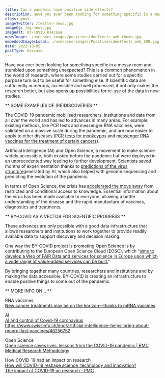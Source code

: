 ```yaml
---
title: Can a pandemic have positive side effects?
description: Have you ever been looking for something specific in a messy room and stumbled upon something unexpected? This is a common phenomenon in the world of research, where some studies carried out for a specific purpose turn out to be useful for something else.
class: post
imageTwitter: /twitter-news.jpg
imageOg: /og-news.jpg
imageAlt: BY-COVID Usecase
newsImage: ./usecases-images/positivesideeffects_web_thumb.jpg
embeddedImagesLocal: ./usecases-images/Positivesideeffects_web_800.jpg
date: 2022-10-05
postType: Usecase
---
```


Have you ever been looking for something specific in a messy room and stumbled upon something unexpected? This is a common phenomenon in the world of research, where some studies carried out for a specific purpose turn out to be useful for something else. If scientific data are sufficiently numerous, accessible and well processed, it not only makes the research better, but also opens up possibilities for re-use of the data in new studies.

** SOME EXAMPLES OF (RE)DISCOVERIES **

The COVID-19 pandemic mobilised researchers, institutions and data from all over the world and has led to advances in many areas. For example, existing methods, like PCR tests and messenger RNA vaccines, were validated on a massive scale during the pandemic, and are now easier to apply  to other diseases ([PCR tests for monkeypox](https://www.eurosurveillance.org/content/10.2807/1560-7917.ES.2022.27.32.2200497) and [messenger RNA vaccines for the treatment of certain cancers](https://www.nationalgeographic.com/science/article/new-cancer-treatments-may-be-on-the-horizonthanks-to-mrna-vaccines)).

Artificial intelligence (AI) and Open Science, a movement to make science widely accessible, both existed before the pandemic but were deployed in an unprecedented way leading to further development. Scientists saved months of experimentation thanks to [predictions of the virus structure](https://www.coe.int/en/web/artificial-intelligence/ai-and-control-of-covid-19-coronavirus)generated by AI, which also helped with genome sequencing and predicting the evolution of the pandemic.

In terms of Open Science, the crisis has [accelerated the move away](https://bmcmedresmethodol.biomedcentral.com/articles/10.1186/s12874-021-01304-y) from restricted and conditional access to knowledge. Essential information about the virus has been made available to everyone, allowing a better understanding of the disease and the rapid manufacture of vaccines, diagnostics and treatments.

** BY-COVID AS A VECTOR FOR SCIENTIFIC PROGRESS **

These advances are only possible with a good data infrastructure that allows researchers and institutions to work together to provide readily available data to support discovery and decision making.  

One way the BY-COVID project is promoting Open Science is by contributing to the European Open Science Cloud (EOSC), which “[aims to develop a Web of FAIR Data and services for science in Europe upon which a wide range of value-added services can be built.](https://eosc-portal.eu/about/eosc)”

By bringing together many countries, researchers and institutions and by making the data accessible, BY-COVID is creating an infrastructure to enable positive things to come out of the pandemic. 

** MORE INFO ON… **

RNA vaccines<br />
[New cancer treatments may be on the horizon—thanks to mRNA vaccines](https://www.nationalgeographic.com/science/article/new-cancer-treatments-may-be-on-the-horizonthanks-to-mrna-vaccines)

AI<br />
[AI and control of Covid-19 coronavirus](https://www.coe.int/en/web/artificial-intelligence/ai-and-control-of-covid-19-coronavirus)<br />
https://www.swissinfo.ch/eng/artificial-intelligence-helps-bring-about-record-fast-vaccines/46256752 

Open Science<br />
[Open science saves lives: lessons from the COVID-19 pandemic | BMC Medical Research Methodology](https://bmcmedresmethodol.biomedcentral.com/articles/10.1186/s12874-021-01304-y)

How COVID-19 had an impact on research<br />
[How will COVID-19 reshape science, technology and innovation?](https://www.oecd.org/coronavirus/policy-responses/how-will-covid-19-reshape-science-technology-and-innovation--2332334d/) <br />
[The impact of COVID-19 on research - PMC](https://www.ncbi.nlm.nih.gov/pmc/articles/PMC7343645/#:~:text=Distancing%20and%20transmission%20issues%20have,clinical%20trial%20databases%20%5B12%5D)

